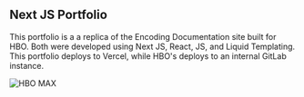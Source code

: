 ## Next JS Portfolio

<div class ="note">This portfolio is a a replica of the Encoding Documentation site built for HBO. Both were developed using Next JS, React, JS, and Liquid Templating.
This portfolio deploys to Vercel, while HBO's deploys to an internal GitLab instance.</div>

![HBO MAX](/static/nextcd.png)
